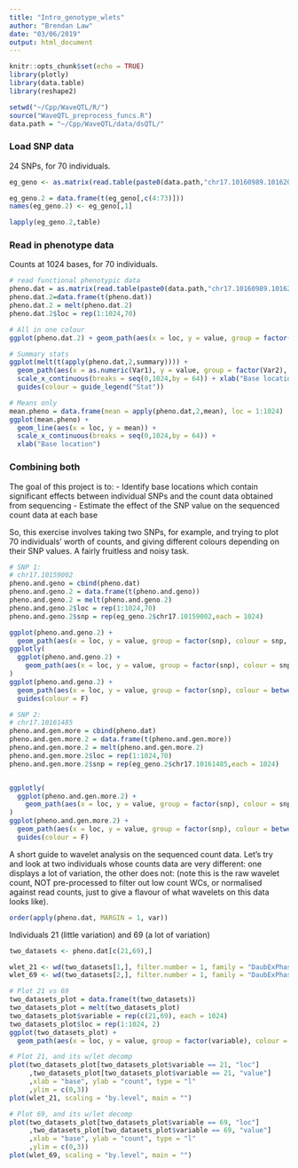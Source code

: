 ```yaml
---
title: "Intro_genotype_wlets"
author: "Brendan Law"
date: "03/06/2019"
output: html_document
---
```


```r
knitr::opts_chunk$set(echo = TRUE)
library(plotly)
library(data.table)
library(reshape2)

setwd("~/Cpp/WaveQTL/R/")
source("WaveQTL_preprocess_funcs.R")
data.path = "~/Cpp/WaveQTL/data/dsQTL/"
```

### Load SNP data

24 SNPs, for 70 individuals.

```r

eg_geno <- as.matrix(read.table(paste0(data.path,"chr17.10160989.10162012.2kb.cis.geno")))

eg_geno.2 = data.frame(t(eg_geno[,c(4:73)]))
names(eg_geno.2) <- eg_geno[,1]

lapply(eg_geno.2,table)
```

### Read in phenotype data

Counts at 1024 bases, for 70 individuals.

```r
# read functional phenotypic data
pheno.dat = as.matrix(read.table(paste0(data.path,"chr17.10160989.10162012.pheno.dat")))
pheno.dat.2=data.frame(t(pheno.dat))
pheno.dat.2 = melt(pheno.dat.2)
pheno.dat.2$loc = rep(1:1024,70)

# All in one colour
ggplot(pheno.dat.2) + geom_path(aes(x = loc, y = value, group = factor(variable), alpha = 0.5))

# Summary stats
ggplot(melt(t(apply(pheno.dat,2,summary)))) +
  geom_path(aes(x = as.numeric(Var1), y = value, group = factor(Var2), colour = factor(Var2))) +
  scale_x_continuous(breaks = seq(0,1024,by = 64)) + xlab("Base location") +
  guides(colour = guide_legend("Stat"))

# Means only
mean.pheno = data.frame(mean = apply(pheno.dat,2,mean), loc = 1:1024)
ggplot(mean.pheno) +
  geom_line(aes(x = loc, y = mean)) +
  scale_x_continuous(breaks = seq(0,1024,by = 64)) +
  xlab("Base location")

```

### Combining both
The goal of this project is to:
  - Identify base locations which contain significant effects between individual SNPs and the count data obtained from sequencing
  - Estimate the effect of the SNP value on the sequenced count data at each base

So, this exercise involves taking two SNPs, for example, and trying to plot 70 individuals' worth of counts, and giving different colours depending on their SNP values. A fairly fruitless and noisy task. 

```r
# SNP 1:
# chr17.10159002
pheno.and.geno = cbind(pheno.dat)
pheno.and.geno.2 = data.frame(t(pheno.and.geno))
pheno.and.geno.2 = melt(pheno.and.geno.2)
pheno.and.geno.2$loc = rep(1:1024,70)
pheno.and.geno.2$snp = rep(eg_geno.2$chr17.10159002,each = 1024)

ggplot(pheno.and.geno.2) + 
  geom_path(aes(x = loc, y = value, group = factor(snp), colour = snp, alpha = 0.5))
ggplotly(
  ggplot(pheno.and.geno.2) + 
    geom_path(aes(x = loc, y = value, group = factor(snp), colour = snp, alpha = 0.5))
)
ggplot(pheno.and.geno.2) + 
  geom_path(aes(x = loc, y = value, group = factor(snp), colour = between(as.numeric(as.character(snp)), 0.03, 0.08), alpha = 0.5)) +
  guides(colour = F)

# SNP 2:
# chr17.10161485
pheno.and.gen.more = cbind(pheno.dat)
pheno.and.gen.more.2 = data.frame(t(pheno.and.gen.more))
pheno.and.gen.more.2 = melt(pheno.and.gen.more.2)
pheno.and.gen.more.2$loc = rep(1:1024,70)
pheno.and.gen.more.2$snp = rep(eg_geno.2$chr17.10161485,each = 1024)


ggplotly(
  ggplot(pheno.and.gen.more.2) + 
    geom_path(aes(x = loc, y = value, group = factor(snp), colour = snp, alpha = 0.5))
)
ggplot(pheno.and.gen.more.2) + 
  geom_path(aes(x = loc, y = value, group = factor(snp), colour = between(as.numeric(as.character(snp)), 0.9, 1), alpha = 0.5)) +
  guides(colour = F)
```

A short guide to wavelet analysis on the sequenced count data. Let's try and look at two individuals whose counts data are very different: one displays a lot of variation, the other does not: (note this is the raw wavelet count, NOT pre-processed to filter out low count WCs, or normalised against read counts, just to give a flavour of what wavelets on this data looks like).
```r
order(apply(pheno.dat, MARGIN = 1, var))
```
Individuals 21 (little variation) and 69 (a lot of variation)

```r
two_datasets <- pheno.dat[c(21,69),]

wlet_21 <- wd(two_datasets[1,], filter.number = 1, family = "DaubExPhase")
wlet_69 <- wd(two_datasets[2,], filter.number = 1, family = "DaubExPhase")

# Plot 21 vs 69
two_datasets_plot = data.frame(t(two_datasets))
two_datasets_plot = melt(two_datasets_plot)
two_datasets_plot$variable = rep(c(21,69), each = 1024)
two_datasets_plot$loc = rep(1:1024, 2)
ggplot(two_datasets_plot) +
  geom_path(aes(x = loc, y = value, group = factor(variable), colour = factor(variable)))

# Plot 21, and its w/let decomp
plot(two_datasets_plot[two_datasets_plot$variable == 21, "loc"]
     ,two_datasets_plot[two_datasets_plot$variable == 21, "value"]
     ,xlab = "base", ylab = "count", type = "l"
     ,ylim = c(0,3))
plot(wlet_21, scaling = "by.level", main = "")

# Plot 69, and its w/let decomp
plot(two_datasets_plot[two_datasets_plot$variable == 69, "loc"]
     ,two_datasets_plot[two_datasets_plot$variable == 69, "value"]
     ,xlab = "base", ylab = "count", type = "l"
     ,ylim = c(0,3))
plot(wlet_69, scaling = "by.level", main = "")
```

